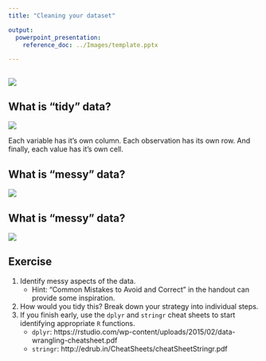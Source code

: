 ```yaml
---
title: "Cleaning your dataset"

output: 
  powerpoint_presentation:
    reference_doc: ../Images/template.pptx

---
```


##

![](../Images/ClinicianCodersBranding_FINAL_CMYK_Colour.png)

## What is "tidy" data?

![](../Images/tidy_data.png)

::: notes
Each variable has it's own column. Each observation has its own row. And finally, each value has it's own cell.
:::

## What is "messy" data?

![](../Images/messy_data_1.png)

## What is "messy" data?

![](../Images/messy_data_2.png)

## Exercise

1. Identify messy aspects of the data.
    - Hint: "Common Mistakes to Avoid and Correct" in the handout can provide some inspiration.
2. How would you tidy this? Break down your strategy into individual steps.
3. If you finish early, use the `dplyr` and `stringr` cheat sheets to start identifying appropriate `R` functions.
    - `dplyr`: https://rstudio.com/wp-content/uploads/2015/02/data-wrangling-cheatsheet.pdf
    - `stringr`: http://edrub.in/CheatSheets/cheatSheetStringr.pdf 
